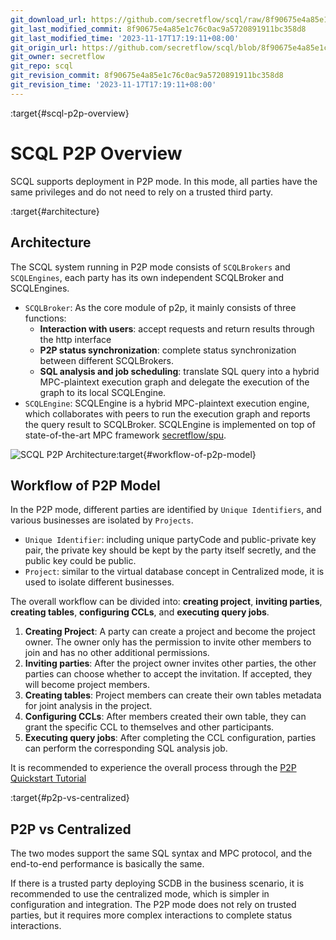 ```yaml
---
git_download_url: https://github.com/secretflow/scql/raw/8f90675e4a85e1c76c0ac9a5720891911bc358d8/docs/topics/system/intro-p2p.rst
git_last_modified_commit: 8f90675e4a85e1c76c0ac9a5720891911bc358d8
git_last_modified_time: '2023-11-17T17:19:11+08:00'
git_origin_url: https://github.com/secretflow/scql/blob/8f90675e4a85e1c76c0ac9a5720891911bc358d8/docs/topics/system/intro-p2p.rst
git_owner: secretflow
git_repo: scql
git_revision_commit: 8f90675e4a85e1c76c0ac9a5720891911bc358d8
git_revision_time: '2023-11-17T17:19:11+08:00'
---
```


:target{#scql-p2p-overview}

# SCQL P2P Overview

SCQL supports deployment in P2P mode. In this mode, all parties have the same privileges and do not need to rely on a trusted third party.

:target{#architecture}

## Architecture

The SCQL system running in P2P mode consists of `SCQLBrokers` and `SCQLEngines`, each party has its own independent SCQLBroker and SCQLEngines.

- `SCQLBroker`: As the core module of p2p, it mainly consists of three functions:
  - <strong>Interaction with users</strong>: accept requests and return results through the http interface
  - <strong>P2P status synchronization</strong>: complete status synchronization between different SCQLBrokers.
  - <strong>SQL analysis and job scheduling</strong>: translate SQL query into a hybrid MPC-plaintext execution graph and delegate the execution of the graph to its local SCQLEngine.
- `SCQLEngine`: SCQLEngine is a hybrid MPC-plaintext execution engine, which collaborates with peers to run the execution graph and reports the query result to SCQLBroker. SCQLEngine is implemented on top of state-of-the-art MPC framework [secretflow/spu](https://github.com/secretflow/spu).

![SCQL P2P Architecture](../../_assets/scql_p2p_architecture.png):target{#workflow-of-p2p-model}

## Workflow of P2P Model

In the P2P mode, different parties are identified by `Unique Identifiers`, and various businesses are isolated by `Projects`.

- `Unique Identifier`: including unique partyCode and public-private key pair, the private key should be kept by the party itself secretly, and the public key could be public.
- `Project`: similar to the virtual database concept in Centralized mode, it is used to isolate different businesses.

The overall workflow can be divided into: <strong>creating project</strong>, <strong>inviting parties</strong>, <strong>creating tables</strong>, <strong>configuring CCLs</strong>, and <strong>executing query jobs</strong>.

1. <strong>Creating Project</strong>: A party can create a project and become the project owner. The owner only has the permission to invite other members to join and has no other additional permissions.
2. <strong>Inviting parties</strong>: After the project owner invites other parties, the other parties can choose whether to accept the invitation. If accepted, they will become project members.
3. <strong>Creating tables</strong>: Project members can create their own tables metadata for joint analysis in the project.
4. <strong>Configuring CCLs</strong>: After members created their own table, they can grant the specific CCL to themselves and other participants.
5. <strong>Executing query jobs</strong>: After completing the CCL configuration, parties can perform the corresponding SQL analysis job.

It is recommended to experience the overall process through the [P2P Quickstart Tutorial](../../intro/p2p-tutorial.mdx)

:target{#p2p-vs-centralized}

## P2P vs Centralized

The two modes support the same SQL syntax and MPC protocol, and the end-to-end performance is basically the same.

If there is a trusted party deploying SCDB in the business scenario, it is recommended to use the centralized mode, which is simpler in configuration and integration.
The P2P mode does not rely on trusted parties, but it requires more complex interactions to complete status interactions.
